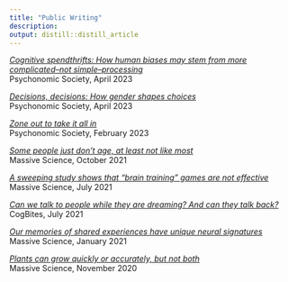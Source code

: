 ```yaml
---
title: "Public Writing"
description: 
output: distill::distill_article
---
```


[*Cognitive spendthrifts: How human biases may stem from more complicated–not simple–processing*](https://featuredcontent.psychonomic.org/cognitive-spendthrifts-how-human-biases-may-stem-from-more-complicated-not-simple-processing/) <br />
Psychonomic Society, April 2023

[*Decisions, decisions: How gender shapes choices*](https://featuredcontent.psychonomic.org/decisions-decisions-how-gender-shapes-choices/) <br />
Psychonomic Society, April 2023

[*Zone out to take it all in*](https://featuredcontent.psychonomic.org/zone-out-to-take-it-all-in/) <br />
Psychonomic Society, February 2023

[*Some people just don’t age, at least not like most*](https://massivesci.com/articles/super-aging-neuroscience-memory-cognition/) <br />
Massive Science, October 2021

[*A sweeping study shows that “brain training” games are not effective*](https://massivesci.com/notes/brain-training-learning-cognition-memory/) <br />
Massive Science, July 2021

[*Can we talk to people while they are dreaming? And can they talk back?*](https://cogbites.org/2021/07/05/can-we-talk-to-people-while-they-are-dreaming-and-can-they-talk-back/)<br />
CogBites, July 2021

[*Our memories of shared experiences have unique neural signatures*](https://massivesci.com/notes/neuroscience-imaging-events-individual-activity/) <br />
Massive Science, January 2021

[*Plants can grow quickly or accurately, but not both*](https://massivesci.com/notes/plant-speed-accuracy-trade-off-growth/) <br />
Massive Science, November 2020





